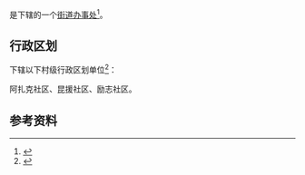 {{中国乡级行政区|65/30/01/003/000}}

'''{{PAGENAMEBASE}}'''是{{PRC admin/fullname|65/30/01/003/000|3}}下辖的一个[[街道办事处|街道办事处]]<ref>{{PRC admin/ref sgc|{{PRC admin/parent|65/30/01/003/000}}}}</ref>。

== 行政区划 ==
{{PAGENAMEBASE}}下辖以下村级行政区划单位<ref>{{PRC admin/ref sgc|65/30/01/003/000}}</ref>：

阿扎克社区、昆援社区、励志社区。

== 参考资料 ==
{{reflist}}

{{新疆行政区划小作品}}
{{PRC admin/navcat|65/30/01/003/000}}